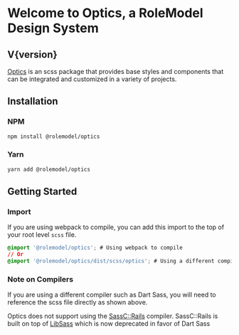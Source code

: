 
<Meta title="Overview/Introduction" />

# Welcome to Optics, a RoleModel Design System

<h2>V{version}</h2>

[Optics](https://github.com/RoleModel/optics) is an scss package that provides base styles and components that can be integrated and customized in a variety of projects.

## Installation

### NPM

```sh
npm install @rolemodel/optics
```

### Yarn

```sh
yarn add @rolemodel/optics
```

## Getting Started

### Import

If you are using webpack to compile, you can add this import to the top of your root level `scss` file.

```css
@import '@rolemodel/optics'; # Using webpack to compile
// Or
@import '@rolemodel/optics/dist/scss/optics'; # Using a different compiler such as Dart Sass
```

### Note on Compilers

If you are using a different compiler such as Dart Sass, you will need to reference the scss file directly as shown above.

Optics does not support using the [SassC::Rails](https://github.com/sass/sassc-rails) compiler. SassC::Rails is built on top of [LibSass](https://sass-lang.com/libsass) which is now deprecated in favor of Dart Sass
